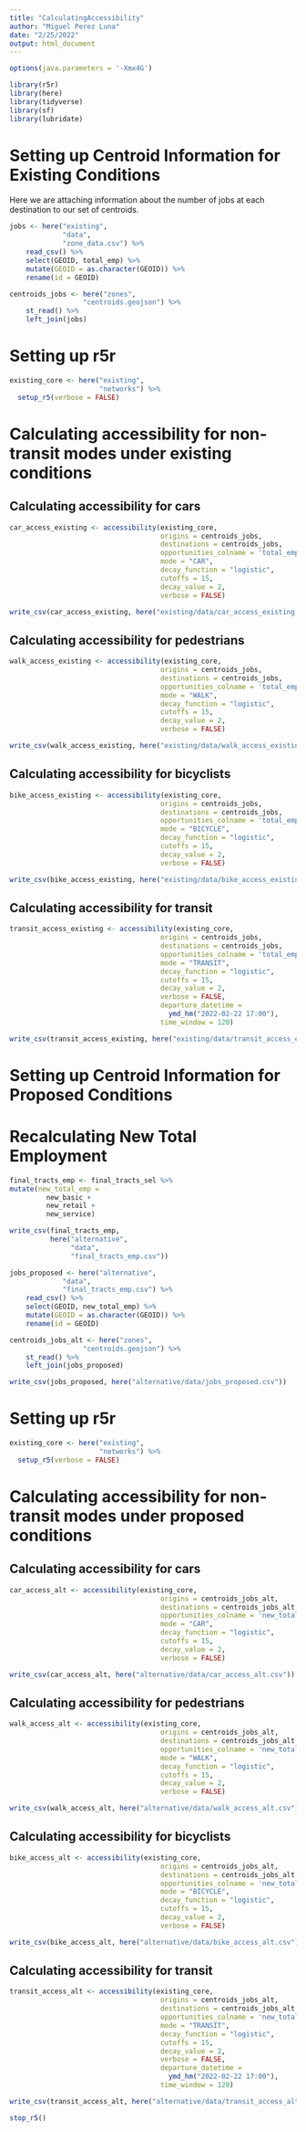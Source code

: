 ```yaml
---
title: "CalculatingAccessibility"
author: "Miguel Perez Luna"
date: "2/25/2022"
output: html_document
---
```

```r
options(java.parameters = '-Xmx4G')

library(r5r)
library(here)
library(tidyverse)
library(sf)
library(lubridate)
```

# Setting up Centroid Information for Existing Conditions

Here we are attaching information about the number of jobs at each destination to our set of centroids. 

```r

jobs <- here("existing",
             "data",
             "zone_data.csv") %>%
    read_csv() %>%
    select(GEOID, total_emp) %>%
    mutate(GEOID = as.character(GEOID)) %>%
    rename(id = GEOID)

centroids_jobs <- here("zones",
                  "centroids.geojson") %>%
    st_read() %>%
    left_join(jobs) 

```

# Setting up r5r

```r
existing_core <- here("existing",
                      "networks") %>%
  setup_r5(verbose = FALSE)
```

# Calculating accessibility for non-transit modes under existing conditions

## Calculating accessibility for cars

```r
car_access_existing <- accessibility(existing_core,
                                     origins = centroids_jobs,
                                     destinations = centroids_jobs,
                                     opportunities_colname = 'total_emp',
                                     mode = "CAR",
                                     decay_function = "logistic",
                                     cutoffs = 15,
                                     decay_value = 2, 
                                     verbose = FALSE)
```

```r
write_csv(car_access_existing, here("existing/data/car_access_existing.csv"))
```

## Calculating accessibility for pedestrians

```r
walk_access_existing <- accessibility(existing_core,
                                     origins = centroids_jobs,
                                     destinations = centroids_jobs,
                                     opportunities_colname = 'total_emp',
                                     mode = "WALK",
                                     decay_function = "logistic",
                                     cutoffs = 15,
                                     decay_value = 2, 
                                     verbose = FALSE)
```

```r
write_csv(walk_access_existing, here("existing/data/walk_access_existing.csv"))
```

## Calculating accessibility for bicyclists

```r
bike_access_existing <- accessibility(existing_core,
                                     origins = centroids_jobs,
                                     destinations = centroids_jobs,
                                     opportunities_colname = 'total_emp',
                                     mode = "BICYCLE",
                                     decay_function = "logistic",
                                     cutoffs = 15,
                                     decay_value = 2, 
                                     verbose = FALSE)
```

```r
write_csv(bike_access_existing, here("existing/data/bike_access_existing.csv"))
```

## Calculating accessibility for transit

```r
transit_access_existing <- accessibility(existing_core,
                                     origins = centroids_jobs,
                                     destinations = centroids_jobs,
                                     opportunities_colname = 'total_emp',
                                     mode = "TRANSIT",
                                     decay_function = "logistic",
                                     cutoffs = 15,
                                     decay_value = 2, 
                                     verbose = FALSE,
                                     departure_datetime = 
                                       ymd_hm("2022-02-22 17:00"),
                                     time_window = 120)
```

```r
write_csv(transit_access_existing, here("existing/data/transit_access_existing.csv"))
```

# Setting up Centroid Information for Proposed Conditions

# Recalculating New Total Employment

```r
final_tracts_emp <- final_tracts_sel %>%
mutate(new_total_emp = 
         new_basic +
         new_retail + 
         new_service)

write_csv(final_tracts_emp, 
          here("alternative",
               "data",
               "final_tracts_emp.csv"))
```


```r

jobs_proposed <- here("alternative",
             "data",
             "final_tracts_emp.csv") %>%
    read_csv() %>%
    select(GEOID, new_total_emp) %>%
    mutate(GEOID = as.character(GEOID)) %>%
    rename(id = GEOID)

centroids_jobs_alt <- here("zones",
                  "centroids.geojson") %>%
    st_read() %>%
    left_join(jobs_proposed) 

write_csv(jobs_proposed, here("alternative/data/jobs_proposed.csv"))
```

# Setting up r5r

```r
existing_core <- here("existing",
                      "networks") %>%
  setup_r5(verbose = FALSE)
```

# Calculating accessibility for non-transit modes under proposed conditions

## Calculating accessibility for cars

```r
car_access_alt <- accessibility(existing_core,
                                     origins = centroids_jobs_alt,
                                     destinations = centroids_jobs_alt,
                                     opportunities_colname = 'new_total_emp',
                                     mode = "CAR",
                                     decay_function = "logistic",
                                     cutoffs = 15,
                                     decay_value = 2, 
                                     verbose = FALSE)
```

```r
write_csv(car_access_alt, here("alternative/data/car_access_alt.csv"))
```



## Calculating accessibility for pedestrians

```r
walk_access_alt <- accessibility(existing_core,
                                     origins = centroids_jobs_alt,
                                     destinations = centroids_jobs_alt,
                                     opportunities_colname = 'new_total_emp',
                                     mode = "WALK",
                                     decay_function = "logistic",
                                     cutoffs = 15,
                                     decay_value = 2, 
                                     verbose = FALSE)
```

```r
write_csv(walk_access_alt, here("alternative/data/walk_access_alt.csv"))
```



## Calculating accessibility for bicyclists

```r
bike_access_alt <- accessibility(existing_core,
                                     origins = centroids_jobs_alt,
                                     destinations = centroids_jobs_alt,
                                     opportunities_colname = 'new_total_emp',
                                     mode = "BICYCLE",
                                     decay_function = "logistic",
                                     cutoffs = 15,
                                     decay_value = 2, 
                                     verbose = FALSE)
```

```r
write_csv(bike_access_alt, here("alternative/data/bike_access_alt.csv"))
```

## Calculating accessibility for transit

```r
transit_access_alt <- accessibility(existing_core,
                                     origins = centroids_jobs_alt,
                                     destinations = centroids_jobs_alt,
                                     opportunities_colname = 'new_total_emp',
                                     mode = "TRANSIT",
                                     decay_function = "logistic",
                                     cutoffs = 15,
                                     decay_value = 2, 
                                     verbose = FALSE,
                                     departure_datetime = 
                                       ymd_hm("2022-02-22 17:00"),
                                     time_window = 120)
```

```r
write_csv(transit_access_alt, here("alternative/data/transit_access_alt.csv"))
```


```r
stop_r5()
```



